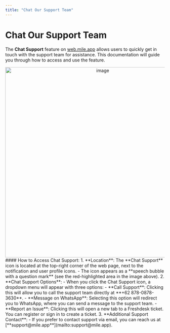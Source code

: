 ```yaml
---
title: "Chat Our Support Team"
---
```


# Chat Our Support Team

The **Chat Support** feature on [web.mile.app](http://web.mile.app/) allows users to quickly get in touch with the support team for assistance. This documentation will guide you through how to access and use the feature.
<div align="center">
  <img src="https://t3837933.p.clickup-attachments.com/t3837933/07a97999-80ac-463d-bb59-5b1996b347d9/image.png" alt="image" width="600" />
</div>
#### How to Access Chat Support:
1. **Location**: The **Chat Support** icon is located at the top-right corner of the web page, next to the notification and user profile icons.
    -   The icon appears as a **speech bubble with a question mark** (see the red-highlighted area in the image above).
2. **Chat Support Options**:
    -   When you click the Chat Support icon, a dropdown menu will appear with three options:
        -   **Call Support**: Clicking this will allow you to call the support team directly at **+62 878-0878-3630**.
        -   **Message on WhatsApp**: Selecting this option will redirect you to WhatsApp, where you can send a message to the support team.
        -   **Report an Issue**: Clicking this will open a new tab to a Freshdesk ticket. You can register or sign in to create a ticket.
3. **Additional Support Contact**:
    -   If you prefer to contact support via email, you can reach us at [**support@mile.app**](mailto:support@mile.app).
